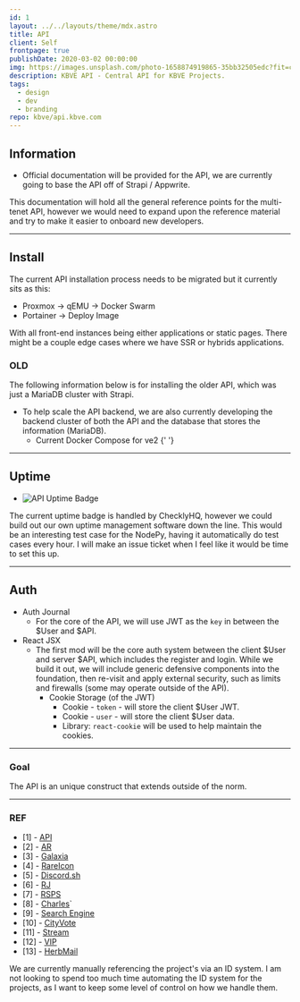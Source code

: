 ```yaml
---
id: 1
layout: ../../layouts/theme/mdx.astro
title: API
client: Self
frontpage: true
publishDate: 2020-03-02 00:00:00
img: https://images.unsplash.com/photo-1658874919865-35bb32505edc?fit=crop&w=1400&h=700&q=75
description: KBVE API - Central API for KBVE Projects.
tags:
  - design
  - dev
  - branding
repo: kbve/api.kbve.com
---
```



## Information

- Official documentation will be provided for the API, we are currently going to base the API off of Strapi / Appwrite.

This documentation will hold all the general reference points for the multi-tenet API, however we would need to expand upon the reference material and try to make it easier to onboard new developers.

---

## Install

The current API installation process needs to be migrated but it currently sits as this:

- Proxmox -> qEMU -> Docker Swarm
- Portainer -> Deploy Image

With all front-end instances being either applications or static pages. 
There might be a couple edge cases where we have SSR or hybrids applications.


### OLD

The following information below is for installing the older API, which was just a MariaDB cluster with Strapi.

- To help scale the API backend, we are also currently developing the backend cluster of both the API and the database that stores the information (MariaDB).
  - Current Docker Compose for ve2
    {' '}
    <Github
    	src="data/api/ve2/docker-compose.yml"
    	description="This is the current docker compose for a ve2 that runs our API."
    />

---

## Uptime

- ![API Uptime Badge](https://api.checklyhq.com/v1/badges/checks/206925a6-0f7b-4669-a4fd-b61b3f5b70fc?style=for-the-badge&theme=default&responseTime=true)

The current uptime badge is handled by ChecklyHQ, however we could build out our own uptime management software down the line.
This would be an interesting test case for the NodePy, having it automatically do test cases every hour.
I will make an issue ticket when I feel like it would be time to set this up.

---

## Auth

- Auth Journal
  - For the core of the API, we will use JWT as the `key` in between the $User and $API.
- React JSX
  - The first mod will be the core auth system between the client $User and server $API, which includes the register and login. While we build it out, we will include generic defensive components into the foundation, then re-visit and apply external security, such as limits and firewalls (some may operate outside of the API).
    - Cookie Storage (of the JWT)
      - Cookie - `token` - will store the client $User JWT.
      - Cookie - `user` - will store the client $User data.
      - Library: `react-cookie` will be used to help maintain the cookies.

---

### Goal

The API is an unique construct that extends outside of the norm.

---

### REF

- [1] - [API](https://kbve.com/project/api/)
- [2] - [AR](https://kbve.com/project/ar/)
- [3] - [Galaxia](https://kbve.com/project/galaxia/)
- [4] - [RareIcon](https://kbve.com/project/rareicon/)
- [5] - [Discord.sh](https://kbve.com/project/discord-sh/)
- [6] - [RJ](https://kbve.com/project/rj/)
- [7] - [RSPS](https://kbve.com/project/rsps/)
- [8] - [Charles](https://kbve.com/project/charles/)`
- [9] - [Search Engine](https://kbve.com/project/search-engine/)
- [10] - [CityVote](https://kbve.com/project/cityvote/)
- [11] - [Stream](https://kbve.com/project/stream/)
- [12] - [VIP](https://kbve.com/project/vip)
- [13] - [HerbMail](https://kbve.com/project/herbmail/)

We are currently manually referencing the project's via an ID system.
I am not looking to spend too much time automating the ID system for the projects, as I want to keep some level of control on how we handle them.